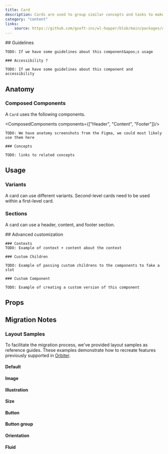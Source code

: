 ```yaml
---
title: Card
description: Cards are used to group similar concepts and tasks to make it easier for users to scan, read and get things done.
category: "content"
links:
    source: https://github.com/gsoft-inc/wl-hopper/blob/main/packages/components/src/Card/src/Card.tsx
---
```


<Example src="Card/docs/preview" isOpen />

<FeatureFlag flag="next">
    ## Guidelines

    TODO: If we have some guidelines about this component&apos;s usage

    ### Accessibility ?

    TODO: If we have some guidelines about this component and accessibility
</FeatureFlag>

## Anatomy

### Composed Components

A `Card` uses the following components.

<ComposedComponents components={["Header", "Content", "Footer"]}/>

<FeatureFlag flag="rc">

    TODO: We have anatomy screenshots from the Figma, we could most likely use them here

    ### Concepts

    TODO: links to related concepts
</FeatureFlag>

## Usage

### Variants

A card can use different variants. Second-level cards need to be used within a first-level card.

<Example src="Card/docs/variant" />

### Sections

A card can use a header, content, and footer section.

<Example src="Card/docs/sections" />

<FeatureFlag flag="next">
    ## Advanced customization

    ### Contexts
    TODO: Example of context + content about the context

    ### Custom Children

    TODO: Example of passing custom childrens to the components to fake a slot

    ### Custom Component

    TODO: Example of creating a custom version of this component
</FeatureFlag>

## Props

<PropTable component="Card" />

## Migration Notes

<MigrateGuide src="Card/docs/migration-notes" />

### Layout Samples

To facilitate the migration process, we've provided layout samples as reference guides. These examples demonstrate how to recreate features previously supported in [Orbiter](https://wl-orbiter-website.netlify.app/?path=/docs/card--default-story).

#### Default

<Example src="Card/docs/migration/default" />

#### Image

<Example src="Card/docs/migration/image" />

#### Illustration

<Example src="Card/docs/migration/illustration" />

#### Size

<Example src="Card/docs/migration/size" />

#### Button

<Example src="Card/docs/migration/button" />

#### Button group

<Example src="Card/docs/migration/buttongroup" />


#### Orientation

<Example src="Card/docs/migration/orientation" />


#### Fluid

<Example src="Card/docs/migration/fluid" />

